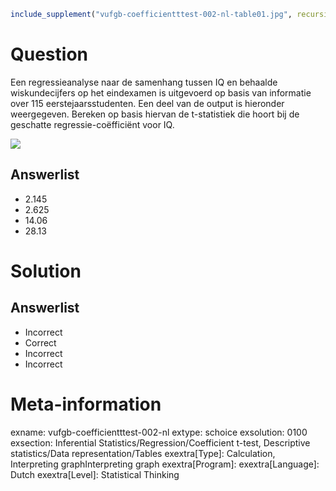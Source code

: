 ```{r, echo = FALSE, results = "hide"}
include_supplement("vufgb-coefficientttest-002-nl-table01.jpg", recursive = TRUE)
```

Question
========

Een regressieanalyse naar de samenhang tussen IQ en behaalde wiskundecijfers op het eindexamen is uitgevoerd op basis van informatie over 115 eerstejaarsstudenten. Een deel van de output is hieronder weergegeven. Bereken op basis hiervan de t-statistiek die hoort bij de geschatte regressie-coëfficiënt voor IQ.  

![](vufgb-coefficientttest-002-nl-table01.jpg)
  
Answerlist
----------
* 2.145
* 2.625
* 14.06
* 28.13


Solution
========

Answerlist
----------
* Incorrect
* Correct
* Incorrect
* Incorrect

Meta-information
================
exname: vufgb-coefficientttest-002-nl
extype: schoice
exsolution: 0100
exsection: Inferential Statistics/Regression/Coefficient t-test, Descriptive statistics/Data representation/Tables
exextra[Type]: Calculation, Interpreting graphInterpreting graph
exextra[Program]: 
exextra[Language]: Dutch 
exextra[Level]: Statistical Thinking